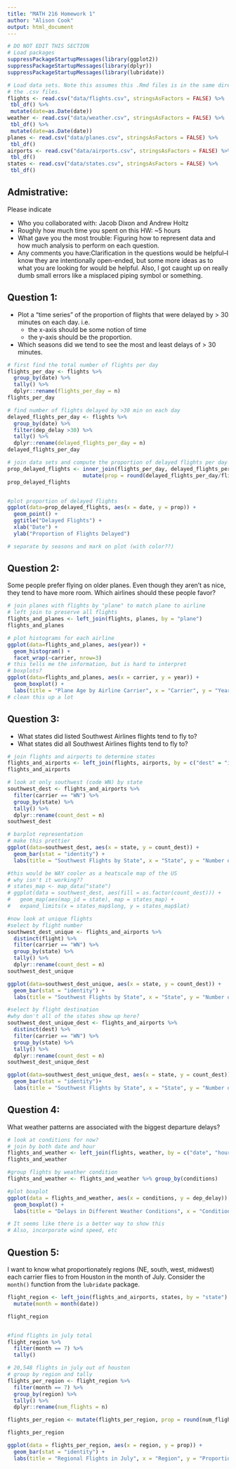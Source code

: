 ```yaml
---
title: "MATH 216 Homework 1"
author: "Alison Cook"
output: html_document
---
```


```r
# DO NOT EDIT THIS SECTION
# Load packages
suppressPackageStartupMessages(library(ggplot2))
suppressPackageStartupMessages(library(dplyr))
suppressPackageStartupMessages(library(lubridate))
```
```r
# Load data sets. Note this assumes this .Rmd files is in the same directory as
# the .csv files.
flights <- read.csv("data/flights.csv", stringsAsFactors = FALSE) %>% 
 tbl_df() %>%
 mutate(date=as.Date(date))
weather <- read.csv("data/weather.csv", stringsAsFactors = FALSE) %>% 
 tbl_df() %>%
 mutate(date=as.Date(date))
planes <- read.csv("data/planes.csv", stringsAsFactors = FALSE) %>% 
 tbl_df()
airports <- read.csv("data/airports.csv", stringsAsFactors = FALSE) %>% 
 tbl_df()
states <- read.csv("data/states.csv", stringsAsFactors = FALSE) %>% 
 tbl_df()
```





## Admistrative:

Please indicate

* Who you collaborated with: Jacob Dixon and Andrew Holtz
* Roughly how much time you spent on this HW: ~5 hours
* What gave you the most trouble: Figuring how to represent data and how much analysis to perform on each question.
* Any comments you have:Clarification in the questions would be helpful--I know they are intentionally open-ended, but some more ideas as to what you are looking for would be helpful. Also, I got caught up on really dumb small errors like a misplaced piping symbol or something. 





## Question 1:

* Plot a "time series" of the proportion of flights that were delayed by > 30 minutes on each day.  i.e.
    + the x-axis should be some notion of time
    + the y-axis should be the proportion.
* Which seasons did we tend to see the most and least delays of > 30 minutes.

```r
# first find the total number of flights per day
flights_per_day <- flights %>% 
  group_by(date) %>% 
  tally() %>% 
  dplyr::rename(flights_per_day = n)
flights_per_day

# find number of flights delayed by >30 min on each day
delayed_flights_per_day <- flights %>% 
  group_by(date) %>% 
  filter(dep_delay >30) %>% 
  tally() %>% 
  dplyr::rename(delayed_flights_per_day = n)
delayed_flights_per_day

# join data sets and compute the proportion of delayed flights per day
prop_delayed_flights <- inner_join(flights_per_day, delayed_flights_per_day, by="date") %>% 
                        mutate(prop = round(delayed_flights_per_day/flights_per_day,3))
prop_delayed_flights


#plot proportion of delayed flights
ggplot(data=prop_delayed_flights, aes(x = date, y = prop)) +
  geom_point() +
  ggtitle("Delayed Flights") +
  xlab("Date") +
  ylab("Proportion of Flights Delayed")

# separate by seasons and mark on plot (with color??)

```





## Question 2:

Some people prefer flying on older planes.  Even though they aren't as nice,
they tend to have more room.  Which airlines should these people favor?

```r
# join planes with flights by "plane" to match plane to airline
# left join to preserve all flights
flights_and_planes <- left_join(flights, planes, by = "plane")
flights_and_planes

# plot histograms for each airline
ggplot(data=flights_and_planes, aes(year)) +
  geom_histogram() +
  facet_wrap(~carrier, nrow=3)
# this tells me the information, but is hard to interpret
# boxplots?
ggplot(data=flights_and_planes, aes(x = carrier, y = year)) +
  geom_boxplot() +
  labs(title = "Plane Age by Airline Carrier", x = "Carrier", y = "Year of Plane Model")
# clean this up a lot

```







## Question 3:

* What states did listed Southwest Airlines flights tend to fly to?
* What states did all Southwest Airlines flights tend to fly to?


```r
# join flights and airports to determine states
flights_and_airports <- left_join(flights, airports, by = c("dest" = "iata"))
flights_and_airports

# look at only southwest (code WN) by state
southwest_dest <- flights_and_airports %>% 
  filter(carrier == "WN") %>% 
  group_by(state) %>% 
  tally() %>% 
  dplyr::rename(count_dest = n)
southwest_dest

# barplot representation
# make this prettier
ggplot(data=southwest_dest, aes(x = state, y = count_dest)) +
  geom_bar(stat = "identity") +
  labs(title = "Southwest Flights by State", x = "State", y = "Number of Flights")

#this would be WAY cooler as a heatscale map of the US
# why isn't it working??
# states_map <- map_data("state")
# ggplot(data = southwest_dest, aes(fill = as.factor(count_dest))) +
#   geom_map(aes(map_id = state), map = states_map) +
#   expand_limits(x = states_map$long, y = states_map$lat)

#now look at unique flights
#select by flight number
southwest_dest_unique <- flights_and_airports %>% 
  distinct(flight) %>% 
  filter(carrier == "WN") %>% 
  group_by(state) %>% 
  tally() %>% 
  dplyr::rename(count_dest = n)
southwest_dest_unique

ggplot(data=southwest_dest_unique, aes(x = state, y = count_dest)) +
  geom_bar(stat = "identity") +
  labs(title = "Southwest Flights by State", x = "State", y = "Number of Flights")

#select by flight destination
#why don't all of the states show up here?
southwest_dest_unique_dest <- flights_and_airports %>%
  distinct(dest) %>% 
  filter(carrier == "WN") %>% 
  group_by(state) %>% 
  tally() %>% 
  dplyr::rename(count_dest = n)
southwest_dest_unique_dest

ggplot(data=southwest_dest_unique_dest, aes(x = state, y = count_dest)) +
  geom_bar(stat = "identity")+
  labs(title = "Southwest Flights by State", x = "State", y = "Number of Flights")

```





## Question 4:

What weather patterns are associated with the biggest departure delays?

```r
# look at conditions for now?
# join by both date and hour
flights_and_weather <- left_join(flights, weather, by = c("date", "hour"))
flights_and_weather

#group flights by weather condition
flights_and_weather <- flights_and_weather %>% group_by(conditions)

#plot boxplot
ggplot(data = flights_and_weather, aes(x = conditions, y = dep_delay)) +
  geom_boxplot() +
  labs(title = "Delays in Different Weather Conditions", x = "Conditions", y = "Length of Delay")

# It seems like there is a better way to show this
# Also, incorporate wind speed, etc
```





## Question 5:

I want to know what proportionately regions (NE, south, west, midwest) each 
carrier flies to from Houston in the month of July.  Consider the `month()`
function from the `lubridate` package.

```r
flight_region <- left_join(flights_and_airports, states, by = "state") %>% 
  mutate(month = month(date))

flight_region


#find flights in july total
flight_region %>% 
  filter(month == 7) %>% 
  tally() 

# 20,548 flights in july out of houston
# group by region and tally
flights_per_region <- flight_region %>% 
  filter(month == 7) %>% 
  group_by(region) %>% 
  tally() %>% 
  dplyr::rename(num_flights = n)

flights_per_region <- mutate(flights_per_region, prop = round(num_flights/20548, 3))

flights_per_region

ggplot(data = flights_per_region, aes(x = region, y = prop)) +
  geom_bar(stat = "identity") +
  labs(title = "Regional Flights in July", x = "Region", y = "Proportion of Flights")

```
